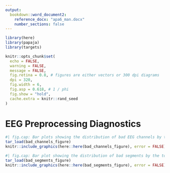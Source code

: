```yaml
---
output:
  bookdown::word_document2:
    reference_docx: "apa6_man.docx"
    number_sections: false
---
```


```r
library(here)
library(papaja)
library(targets)

knitr::opts_chunk$set(
  echo = FALSE,
  warning = FALSE,
  message = FALSE,
  fig.retina = 0.8, # figures are either vectors or 300 dpi diagrams
  dpi = 320,
  fig.width = 6,
  fig.asp = 0.618, # 1 / phi
  fig.show = "hold",
  cache.extra = knitr::rand_seed
)
```

# EEG Preprocessing Diagnostics

```r
#| fig.cap: Bar plots showing the distribution of bad EEG channels by the total number of EEG channels marked bad per recording (A), and the total number of recordings a given EEG channels was marked bad in (B).
tar_load(bad_channels_figure)
knitr::include_graphics(here::here(bad_channels_figure), error = FALSE)
```

\newpage

```r
#| fig.cap: Bar plot showing the distribution of bad segments by the total number of segments marked bad per recording (A); histograms showing the distribution of bad segment durations across all recordings (B), and the total bad segment duration per recording (C).
tar_load(bad_segments_figure)
knitr::include_graphics(here::here(bad_segments_figure), error = FALSE)
```
